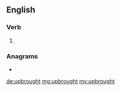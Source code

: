 ==English==

===Verb===
{{head|en|verb form}}

# {{en-past of|upbring}}

===Anagrams===
* {{l|en|brought up}}

[[de:upbrought]]
[[mg:upbrought]]
[[my:upbrought]]